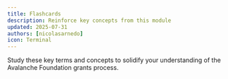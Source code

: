```yaml
---
title: Flashcards
description: Reinforce key concepts from this module
updated: 2025-07-31
authors: [nicolasarnedo]
icon: Terminal
---
```



Study these key terms and concepts to solidify your understanding of the Avalanche Foundation grants process.

<Flashcard flashcardSetId="grants-process" />


